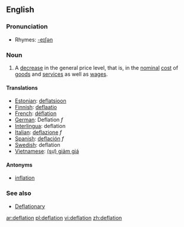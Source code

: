 ==English==

===Pronunciation===
*Rhymes: [[Rhymes:English:-eɪʃǝn|-eɪʃǝn]]

===Noun===
{{wikipedia}}

{{en-noun}}

# {{economics}} A [[decrease]] in the general price level, that is, in the [[nominal]] [[cost]] of [[goods]] and [[services]] as well as [[wages]].

==== Translations ====
*[[Estonian]]: [[deflatsioon]]
*[[Finnish]]: [[deflaatio]]
*[[French]]: [[déflation]]
*[[German]]: Deflation ''f''
*[[Interlingua]]: deflation
*[[Italian]]: [[deflazione]] ''f''
*[[Spanish]]: [[deflación]] ''f''
*[[Swedish]]: deflation
*[[Vietnamese]]: [[giảm giá|(sự) giảm giá]]

====Antonyms====
*[[inflation]]

===See also===
*[[Deflationary]]

[[ar:deflation]]
[[pl:deflation]]
[[vi:deflation]]
[[zh:deflation]]
